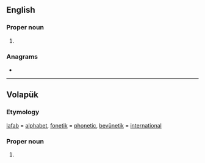 ==English==

===Proper noun===
{{en-proper noun}}

# {{initialism of|[[London]] [[fire brigade]]|lang=en}}

===Anagrams===
* {{anagrams|en|a=bfl|LBF|lbf}}

----

==Volapük==

===Etymology===
[[lafab]] = [[alphabet]], [[fonetik]] = [[phonetic]], [[bevünetik]] = [[international]]

===Proper noun===
{{head|vo|proper noun}}

# {{io|lang=vo|[[Lafab Fonetik Bevünetik]]||[[International Phonetic Alphabet]]}}